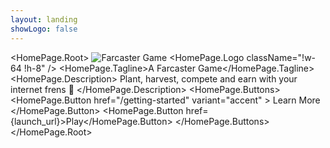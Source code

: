 ```yaml
---
layout: landing
showLogo: false
---
```



<HomePage.Root>
  <img
    src="/farville-icon.png"
    alt="Farcaster Game"
    className="w-24 h-24"
  />
  <HomePage.Logo className="!w-64 !h-8" />
  <HomePage.Tagline>A Farcaster Game</HomePage.Tagline>
  <HomePage.Description>
    Plant, harvest, compete and earn with your internet frens 🌱
  </HomePage.Description>
  <HomePage.Buttons>
    <HomePage.Button
      href="/getting-started"
      variant="accent"
    >
      Learn More
    </HomePage.Button>
    <HomePage.Button href={launch_url}>Play</HomePage.Button>
  </HomePage.Buttons>
</HomePage.Root>
